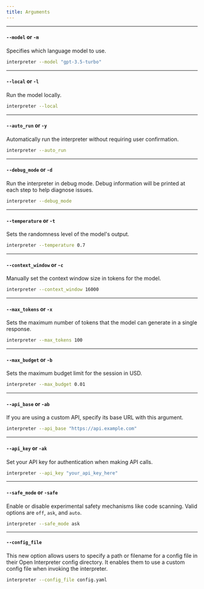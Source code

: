 ```yaml
---
title: Arguments
---
```


---

#### `--model` or `-m`

Specifies which language model to use.

```bash
interpreter --model "gpt-3.5-turbo"
```

---

#### `--local` or `-l`

Run the model locally.

```bash
interpreter --local
```

---

#### `--auto_run` or `-y`

Automatically run the interpreter without requiring user confirmation.

```bash
interpreter --auto_run
```

---

#### `--debug_mode` or `-d`

Run the interpreter in debug mode. Debug information will be printed at each step to help diagnose issues.

```bash
interpreter --debug_mode
```

---

#### `--temperature` or `-t`

Sets the randomness level of the model's output.

```bash
interpreter --temperature 0.7
```

---

#### `--context_window` or `-c`

Manually set the context window size in tokens for the model.

```bash
interpreter --context_window 16000
```

---

#### `--max_tokens` or `-x`

Sets the maximum number of tokens that the model can generate in a single response.

```bash
interpreter --max_tokens 100
```

---

#### `--max_budget` or `-b`

Sets the maximum budget limit for the session in USD.

```bash
interpreter --max_budget 0.01
```

---

#### `--api_base` or `-ab`

If you are using a custom API, specify its base URL with this argument.

```bash
interpreter --api_base "https://api.example.com"
```

---

#### `--api_key` or `-ak`

Set your API key for authentication when making API calls.

```bash
interpreter --api_key "your_api_key_here"
```

---

#### `--safe_mode` or `-safe`

Enable or disable experimental safety mechanisms like code scanning. Valid options are `off`, `ask`, and `auto`.

```bash
interpreter --safe_mode ask
```

---

#### `--config_file`

This new option allows users to specify a path or filename for a config file in their Open Interpreter config directory. It enables them to use a custom config file when invoking the interpreter.

```bash
interpreter --config_file config.yaml
```